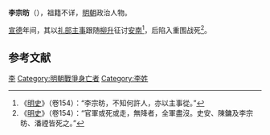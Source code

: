 {{Otheruses|李宗昉|other=同名或類似名的其它條目描述}}

'''李宗昉'''（{{bd|？||1427年|catIdx=}}），祖籍不详，[[明朝|明朝]]政治人物。

[[宣德|宣德]]年间，其以[[礼部|礼部]][[主事|主事]]跟随[[柳升|柳升]]征讨[[越南|安南]]<ref>《[[明史|明史]]》（卷154）：“李宗昉，不知何許人，亦以主事從。”</ref>，后陷入重围战死<ref>《[[明史|明史]]》（卷154）：“官軍或死或走，無降者，全軍盡沒。史安、陳鏞及李宗昉、潘禋皆死之。”</ref>。

==参考文献==
{{wikisource|明史/卷154}}
<div class="references-small">
<references />
</div>

{{明朝官员小作品}}

[[Category:明朝礼部主事|李]]
[[Category:明朝戰爭身亡者|Category:明朝戰爭身亡者]]
[[Category:李姓|Category:李姓]]